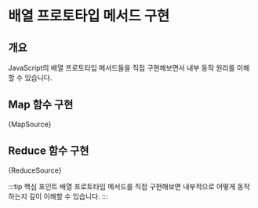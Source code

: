 # 배열 프로토타입 메서드 구현


## 개요

JavaScript의 배열 프로토타입 메서드들을 직접 구현해보면서 내부 동작 원리를 이해할 수 있습니다.

## Map 함수 구현

<CodeBlock language="typescript" title="map.ts">
  {MapSource}
</CodeBlock>

## Reduce 함수 구현

<CodeBlock language="typescript" title="reduce.ts">
  {ReduceSource}
</CodeBlock>

:::tip 핵심 포인트
배열 프로토타입 메서드를 직접 구현해보면 내부적으로 어떻게 동작하는지 깊이 이해할 수 있습니다.
:::
